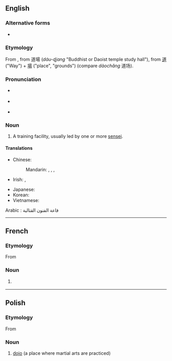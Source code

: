 {{also|dōjō}}
==English==
{{wikipedia}}

===Alternative forms===
* {{l|en|dōjō}}

===Etymology===
From {{etyl|ja|en}} {{l|ja|道場|tr=''dōjō'' どうじょう}}, from {{etyl|ltc|en}} 道場 (''dáu-ɖjang'' "Buddhist or Daoist temple study hall"), from [[道]] ("Way") + [[場]] ("place", "grounds") (compare {{etyl|cmn|en}} ''dàochǎng'' 道场).

===Pronunciation===
* {{a|UK}} {{IPA|/ˈdəʊdʒəʊ/|[ˈdəʊ̯d͡ʒəʊ̯]|lang=en}}
* {{a|US}} {{IPA|/ˈdoʊˌdʒoʊ/|[ˈdoʊ̯ˌd͡ʒoʊ̯]|lang=en}}
* {{rhymes|əʊdʒəʊ|lang=en}}

===Noun===
{{en-noun|s|dojo}}

# {{lb|en|martial arts}} A training facility, usually led by one or more [[sensei]].

====Translations====
{{trans-top|martial arts training facility}}
* Chinese:
*: Mandarin: {{t|cmn|武術館}}, {{t|cmn|武术馆|tr=wǔshùguǎn}}, {{t|cmn|武館}}, {{t|cmn|武馆|tr=wǔguǎn}}
* Irish: {{t|ga|seomra oiliúna|m}}, {{t|ga|dojo|m}}
{{trans-mid}}
* Japanese: {{t|ja|道場|tr=''dōjō'' どうじょう}}
* Korean: {{t+|ko|도장}}
* Vietnamese: {{t-needed|vi}}
{{trans-bottom}}
Arabic : قاعة الفنون القتالية
----

==French==
{{wikipedia|lang=fr}}

===Etymology===
From {{etyl|ja|fr}} {{m|ja|道場|tr=dōjō||place of the way|sc=Jpan}}

===Noun===
{{fr-noun|m}}

# {{lb|fr|martial arts}} {{l|en|dojo}}

----

==Polish==

===Etymology===
From {{etyl|ja|pl}} {{m|ja|道場|tr=dōjō||place of the way|sc=Jpan}}

===Noun===
{{head|pl|noun|g=n|indeclinable}}

# [[#English|dojo]] (a place where martial arts are practiced)